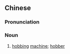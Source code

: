 ==Chinese==
{{zh-forms|s=滚齿机}}

===Pronunciation===
{{zh-pron
|m=gǔnchǐjī
|cat=n
}}

===Noun===
{{zh-noun}}

# [[hobbing]] [[machine]]; [[hobber]]